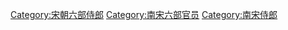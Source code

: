 [[Category:宋朝六部侍郎|Category:宋朝六部侍郎]]
[[Category:南宋六部官员|Category:南宋六部官员]]
[[Category:南宋侍郎|Category:南宋侍郎]]